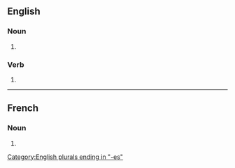{{also|Infixes|infixés}}
==English==

===Noun===
{{head|en|noun form}}

# {{plural of|infix|lang=en}}

===Verb===
{{head|en|verb form}}

# {{en-third-person singular of|infix|lang=en}}

[[Category:English plurals ending in "-es"]]

----

==French==

===Noun===
{{head|fr|noun plural form|g=m}}

# {{plural of|infixe|lang=fr}}